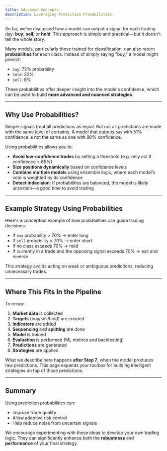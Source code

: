 ```yaml
---
title: Advanced Concepts
description: Leveraging Prediction Probabilities.
---
```


So far, we've discussed how a model can output a signal for each trading day: **buy**, **sell**, or **hold**. This approach is simple and practical—but it doesn't tell the whole story.

Many models, particularly those trained for classification, can also return **probabilities** for each class. Instead of simply saying "buy," a model might predict:

* `buy`: 72% probability
* `hold`: 20%
* `sell`: 8%

These probabilities offer deeper insight into the model's confidence, which can be used to build **more advanced and nuanced strategies**.

---

## Why Use Probabilities?

Simple signals treat all predictions as equal. But not all predictions are made with the same level of certainty. A model that outputs `buy` with 51% confidence is not the same as one with 90% confidence.

Using probabilities allows you to:

* **Avoid low-confidence trades** by setting a threshold (e.g. only act if confidence > 65%)
* **Size positions dynamically** based on confidence levels
* **Combine multiple models** using ensemble logic, where each model's vote is weighted by its confidence
* **Detect indecision**: If probabilities are balanced, the model is likely uncertain—a good time to avoid trading

---

## Example Strategy Using Probabilities

Here's a conceptual example of how probabilities can guide trading decisions:

* If `buy` probability > 70% → enter long
* If `sell` probability > 70% → enter short
* If no class exceeds 70% → hold
* If currently in a trade and the opposing signal exceeds 70% → exit and reverse

This strategy avoids acting on weak or ambiguous predictions, reducing unnecessary trades.

---

## Where This Fits In the Pipeline

To recap:

1. **Market data** is collected
2. **Targets** (buy/sell/hold) are created
3. **Indicators** are added
4. **Sequencing** and **splitting** are done
5. **Model** is trained
6. **Evaluation** is performed (ML metrics and backtesting)
7. **Predictions** are generated
8. **Strategies** are applied

What we describe here happens **after Step 7**, when the model produces raw predictions. This page expands your toolbox for building intelligent strategies on top of those predictions.

---

## Summary

Using prediction probabilities can:

* Improve trade quality
* Allow adaptive risk control
* Help reduce noise from uncertain signals

We encourage experimenting with these ideas to develop your own trading logic. They can significantly enhance both the **robustness** and **performance** of your final strategy.